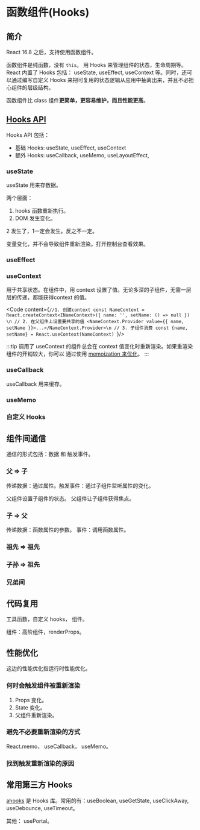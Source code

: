 
# 函数组件(Hooks)
## 简介
React 16.8 之后，支持使用函数组件。

函数组件是纯函数，没有 `this`。 用 Hooks 来管理组件的状态，生命周期等。React 内置了 Hooks 包括： useState, useEffect, useContext 等。同时，还可以通过编写自定义 Hooks 来把可复用的状态逻辑从应用中抽离出来，并且不必担心组件的层级结构。

函数组件比 class 组件**更简单，更容易维护，而且性能更高**。

## [Hooks API](https://reactjs.org/docs/hooks-reference.html)
Hooks API 包括：
* 基础 Hooks: useState, useEffect, useContext
* 额外 Hooks: useCallback, useMemo, useLayoutEffect,

### useState
useState 用来存数据。

两个层面：
1. hooks 函数重新执行。
2. DOM 发生变化。

2 发生了，1一定会发生。反之不一定。

变量变化，并不会导致组件重新渲染。打开控制台查看效果。
<Demo>
  <ChangeVarNotReRender />
</Demo>



### useEffect

### useContext
用于共享状态。在组件中，用 context 设置了值。无论多深的子组件，无需一层层的传递，都能获得context 的值。

<Demo>
  <UseContextDemo />
</Demo>

<Code 
  content={`//1. 创建context
const NameContext = React.createContext<INameContext>({
  name: '',
  setName: () => null
}) \n
// 2. 在父组件上设置要共享的值
<NameContext.Provider value={{
  name,
  setName
}}>...</NameContext.Provider>\n
// 3. 子组件消费
const {name, setName} = React.useContext(NameContext)
`}/>

:::tip
调用了 useContext 的组件总会在 context 值变化时重新渲染。如果重渲染组件的开销较大，你可以 通过使用 [memoization 来优化](https://github.com/facebook/react/issues/15156#issuecomment-474590693)。
:::

### useCallback
useCallback 用来缓存。

### useMemo

### 自定义 Hooks


## 组件间通信
通信的形式包括：数据 和 触发事件。

### 父 => 子
传递数据：通过属性。触发事件：通过子组件监听属性的变化。

父组件设置子组件的状态。
父组件让子组件获得焦点。

### 子 => 父
传递数据：函数属性的参数。 事件：调用函数属性。


### 祖先 => 祖先


### 子孙 => 祖先

### 兄弟间


## 代码复用
工具函数，自定义 hooks， 组件。

组件：高阶组件，renderProps。

## 性能优化
这边的性能优化指运行时性能优化。

### 何时会触发组件被重新渲染
1. Props 变化。
2. State 变化。
2. 父组件重新渲染。

### 避免不必要重新渲染的方式
React.memo， useCallback， useMemo。

### 找到触发重新渲染的原因

## 常用第三方 Hooks
[ahooks](https://ahooks.js.org/zh-CN) 是 Hooks 库。常用的有：useBoolean, useGetState, useClickAway, useDebounce, useTimeout。

其他： usePortal。

